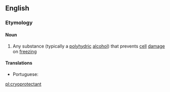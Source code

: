 ==English==
{{wikipedia}}
===Etymology===
{{prefix|cryo|protectant|lang=en}}

====Noun====
{{en-noun}}

# {{context|biology|lang=en}} Any substance (typically a [[polyhydric]] [[alcohol]]) that prevents [[cell]] [[damage]] on [[freezing]]

====Translations====
{{trans-top|substance that prevents cell damage on freezing}}
* Portuguese: {{t|pt|crioprotetor|m}}
{{trans-mid}}
{{trans-bottom}}

[[pl:cryoprotectant]]